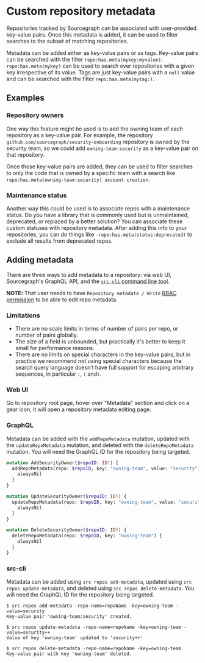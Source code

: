 # Custom repository metadata

Repositories tracked by Sourcegraph can be associated with user-provided key-value pairs. Once this metadata is added, it can be used to filter searches to the subset of matching repositories.

Metadata can be added either as key-value pairs or as tags. Key-value pairs can be searched with the filter `repo:has.meta(mykey:myvalue)`. `repo:has.meta(mykey)` can be used to search over repositories with a given key irrespective of its value. Tags are just key-value pairs with a `null` value and can be searched with the filter `repo:has.meta(mytag:)`.

## Examples
### Repository owners

One way this feature might be used is to add the owning team of each repository as a key-value pair. For example, the repository `github.com/sourcegraph/security-onboarding` repository is owned by the security team, so we could add `owning-team:security` as a key-value pair on that repository.

Once those key-value pairs are added, they can be used to filter searches to only the code that is owned by a specific team with a search like `repo:has.meta(owning-team:security) account creation`.

### Maintenance status

Another way this could be used is to associate repos with a maintenance status. Do you have a library that is commonly used but is unmaintained, deprecated, or replaced by a better solution? You can associate these custom statuses with repository metadata. After adding this info to your repositories, you can do things like `-repo:has.meta(status:deprecated)` to exclude all results from deprecated repos.

## Adding metadata

There are three ways to add metadata to a repository: via web UI, Sourcegraph's GraphQL API, and the [`src-cli` command line tool](https://github.com/sourcegraph/src-cli).

**NOTE:** That user needs to have `Repository metadata / Write` [RBAC permission](/admin/access_control/) to be able to edit repo metadata.

### Limitations

- There are no scale limits in terms of number of pairs per repo, or number of pairs globally.
- The size of a field is unbounded, but practically it's better to keep it small for performance reasons.
- There are no limits on special characters in the key-value pairs, but in practice we recommend not using special characters because the search query language doesn’t have full support for escaping arbitrary sequences, in particular `:`, `(` and`)`.

### Web UI
Go to repository root page, hover over "Metadata" section and click on a gear icon, it will open a repository metadata editing page.

### GraphQL

Metadata can be added with the `addRepoMetadata` mutation, updated with the `updateRepoMetadata` mutation, and deleted with the `deleteRepoMetadata` mutation. You will need the GraphQL ID for the repository being targeted.

```graphql
mutation AddSecurityOwner($repoID: ID!) {
  addRepoMetadata(repo: $repoID, key: "owning-team", value: "security") {
    alwaysNil
  }
}

mutation UpdateSecurityOwner($repoID: ID!) {
  updateRepoMetadata(repo: $repoID, key: "owning-team", value: "security++") {
    alwaysNil
  }
}

mutation DeleteSecurityOwner($repoID: ID!) {
  deleteRepoMetadata(repo: $repoID, key: "owning-team") {
    alwaysNil
  }
}
```

### src-cli

Metadata can be added using `src repos add-metadata`, updated using `src repos update-metadata`, and deleted using `src repos delete-metadata`. You will need the GraphQL ID for the repository being targeted.

```text
$ src repos add-metadata -repo-name=repoName -key=owning-team -value=security
Key-value pair 'owning-team:security' created.

$ src repos update-metadata -repo-name=repoName -key=owning-team -value=security++
Value of key 'owning-team' updated to 'security++'

$ src repos delete-metadata -repo-name=repoName -key=owning-team
Key-value pair with key 'owning-team' deleted.
```
